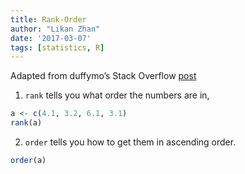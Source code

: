 ```yaml
---
title: Rank-Order
author: "Likan Zhan"
date: '2017-03-07'
tags: [statistics, R]
---
```

Adapted from duffymo's Stack Overflow [post](http://stackoverflow.com/questions/2315601/understanding-the-order-function)

1. `rank` tells you what order the numbers are in,

```r
a <- c(4.1, 3.2, 6.1, 3.1)
rank(a)
````

2. `order` tells you how to get them in ascending order.
```r
order(a)
````
